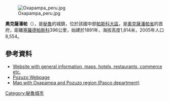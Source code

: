 [[Image:Oxapampa_peru.jpg|thumb]]

'''奧克薩潘帕'''（{{lang-es|Oxapampa}}），是[[秘魯|秘魯]]的城鎮，位於該國中部[[帕斯科大區|帕斯科大區]]，是[[奧克薩潘帕省|奧克薩潘帕省]]的首府，距離[[塞羅德帕斯科|塞羅德帕斯科]]396公里，始建於1891年，海拔高度1,814米，2005年人口8,554。

==參考資料==
* [http://www.oxapampa.biz/ Website with general information, maps, hotels, restaurants, commerce etc.] {{Wayback|url=http://www.oxapampa.biz/ |date=20120414022551 }}
* [http://www.pozuzo.com/ Pozuzo Webpage] {{Wayback|url=http://www.pozuzo.com/ |date=20190916014446 }}
* [http://media.peru.info/mapas/pasco.jpg Map with Oxapampa and Pozuzo region (Pasco department)] {{Wayback|url=http://media.peru.info/mapas/pasco.jpg |date=20160303181229 }}

{{Coord|10|35|25|S|75|23|55|W|region:PE_type:city_source:GNS-enwiki|display=title}}

{{Peru-geo-stub}}
[[Category:秘魯城市|Category:秘魯城市]]